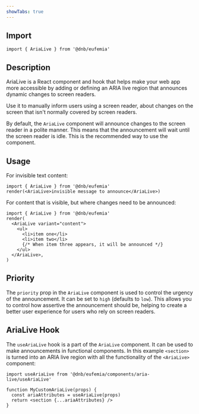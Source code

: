 ```yaml
---
showTabs: true
---
```


## Import

```tsx
import { AriaLive } from '@dnb/eufemia'
```

## Description

AriaLive is a React component and hook that helps make your web app more accessible by adding or defining an ARIA live region that announces dynamic changes to screen readers.

Use it to manually inform users using a screen reader, about changes on the screen that isn't normally covered by screen readers.

By default, the `AriaLive` component will announce changes to the screen reader in a polite manner. This means that the announcement will wait until the screen reader is idle. This is the recommended way to use the component.

## Usage

For invisible text content:

```tsx
import { AriaLive } from '@dnb/eufemia'
render(<AriaLive>invisible message to announce</AriaLive>)
```

For content that is visible, but where changes need to be announced:

```tsx
import { AriaLive } from '@dnb/eufemia'
render(
  <AriaLive variant="content">
    <ul>
      <li>item one</li>
      <li>item two</li>
      {/* When item three appears, it will be announced */}
    </ul>
  </AriaLive>,
)
```

## Priority

The `priority` prop in the `AriaLive` component is used to control the urgency of the announcement. It can be set to `high` (defaults to `low`). This allows you to control how assertive the announcement should be, helping to create a better user experience for users who rely on screen readers.

## AriaLive Hook

The `useAriaLive` hook is a part of the `AriaLive` component. It can be used to make announcements in functional components. In this example `<section>` is turned into an ARIA live region with all the functionality of the `<AriaLive>` component:

```tsx
import useAriaLive from '@dnb/eufemia/components/aria-live/useAriaLive'

function MyCustomAriaLive(props) {
  const ariaAttributes = useAriaLive(props)
  return <section {...ariaAttributes} />
}
```

